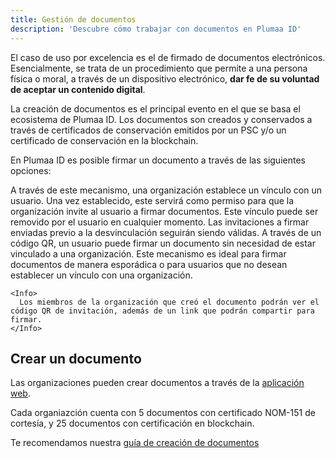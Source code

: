```yaml
---
title: Gestión de documentos
description: 'Descubre cómo trabajar con documentos en Plumaa ID'
---
```


El caso de uso por excelencia es el de firmado de documentos electrónicos. Esencialmente, se trata de un procedimiento que permite a una persona física o moral, a través de un dispositivo electrónico, **dar fe de su voluntad de aceptar un contenido digital**.

La creación de documentos es el principal evento en el que se basa el ecosistema de Plumaa ID. Los documentos son creados y conservados a través de certificados de conservación emitidos por un PSC y/o un certificado de conservación en la blockchain.

En Plumaa ID es posible firmar un documento a través de las siguientes opciones:

<Tabs>
  <Tab title="Vínculo entre usuario y organización">
    A través de este mecanismo, una organización establece un vínculo con un usuario. Una vez establecido, este servirá como permiso para que la organización invite al usuario a firmar documentos. Este vínculo puede ser removido por el usuario en cualquier momento.
    <Info>
      Las invitaciones a firmar enviadas previo a la desvinculación seguirán siendo válidas.
    </Info>
  </Tab>
  <Tab title="Código QR">
    A través de un código QR, un usuario puede firmar un documento sin necesidad de estar vinculado a una organización. Este mecanismo es ideal para firmar documentos de manera esporádica o para usuarios que no desean establecer un vínculo con una organización.

    <Info>
      Los miembros de la organización que creó el documento podrán ver el código QR de invitación, además de un link que podrán compartir para firmar.
    </Info>
  </Tab>
</Tabs>

## Crear un documento

Las organizaciones pueden crear documentos a través de la [aplicación web](https://app.plumaa.id).

<Note>Cada organiazción cuenta con 5 documentos con certificado NOM-151 de cortesía, y 25 documentos con certificación en blockchain.</Note>

<Tip>Te recomendamos nuestra [guía de creación de documentos](/advanced/create-signature-request)</Tip>
